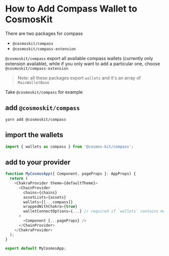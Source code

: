 # How to Add Compass Wallet to CosmosKit

There are two packages for compass

- `@cosmoskit/compass`
- `@cosmoskit/compass-extension`

`@cosmoskit/compass` export all available compass wallets (currently only extension available), while if you only want to add a particular one, choose `@cosmoskit/compass-extension`

> Note: all these packages export `wallets` and it's an array of `MainWalletBase`

Take `@cosmoskit/compass` for example

## add `@cosmoskit/compass`

```
yarn add @cosmoskit/compass
```

## import the wallets

```js
import { wallets as compass } from '@cosmos-kit/compass';
```

## add to your provider

```js
function MyCosmosApp({ Component, pageProps }: AppProps) {
  return (
    <ChakraProvider theme={defaultTheme}>
      <ChainProvider
        chains={chains}
        assetLists={assets}
        wallets={[...compass]}
        wrappedWithChakra={true}
        walletConnectOptions={...} // required if `wallets` contains mobile wallets
      >
        <Component {...pageProps} />
      </ChainProvider>
    </ChakraProvider>
  );
}

export default MyCosmosApp;
```

